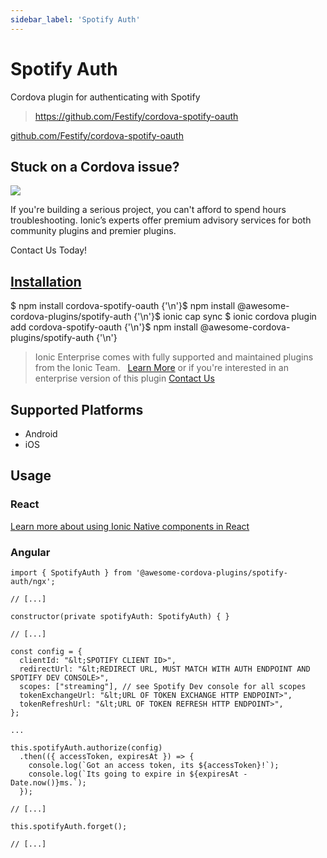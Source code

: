 ```yaml
---
sidebar_label: 'Spotify Auth'
---
```



# Spotify Auth

Cordova plugin for authenticating with Spotify

> https://github.com/Festify/cordova-spotify-oauth

<p>
  <a href="https://github.com/Festify/cordova-spotify-oauth" target="_blank" rel="noopener" className="git-link">github.com/Festify/cordova-spotify-oauth</a>
</p>

<h2>Stuck on a Cordova issue?</h2>
<DocsCard
  className="cordova-ee-card"
  header="Don't waste precious time on plugin issues."
  href="https://ionicframework.com/sales?product_of_interest=Ionic%20Native"
>
  <div>
    <img src="/docs/icons/native-cordova-bot.png" className="cordova-ee-img" />
    <p>If you're building a serious project, you can't afford to spend hours troubleshooting. Ionic’s experts offer premium advisory services for both community plugins and premier plugins.</p>
    <DocsButton className="native-ee-detail">Contact Us Today!</DocsButton>
  </div>
</DocsCard>

<h2 id="installation">
  <a href="#installation">Installation</a>
</h2>
<Tabs
  groupId="runtime"
  defaultValue="Capacitor"
  values={[
    { value: 'Capacitor', label: 'Capacitor' },
    { value: 'Cordova', label: 'Cordova' },
    { value: 'Enterprise', label: 'Enterprise' },
  ]}
>
  <TabItem value="Capacitor">
    <CodeBlock className="language-shell">
      $ npm install cordova-spotify-oauth {'\n'}$ npm install @awesome-cordova-plugins/spotify-auth {'\n'}$ ionic cap
      sync
    </CodeBlock>
  </TabItem>
  <TabItem value="Cordova">
    <CodeBlock className="language-shell">
      $ ionic cordova plugin add cordova-spotify-oauth {'\n'}$ npm install @awesome-cordova-plugins/spotify-auth {'\n'}
    </CodeBlock>
  </TabItem>
  <TabItem value="Enterprise">
    <blockquote>
      Ionic Enterprise comes with fully supported and maintained plugins from the Ionic Team. &nbsp;
      <a className="btn" href="https://ionic.io/docs/premier-plugins">Learn More</a> or if you're interested in an enterprise version of this plugin <a className="btn" href="https://ionicframework.com/sales?product_of_interest=Ionic%20Enterprise%20Engine">Contact Us</a>
    </blockquote>
  </TabItem>
</Tabs>

## Supported Platforms

- Android
- iOS

## Usage

### React

[Learn more about using Ionic Native components in React](../native-community.md#react)

### Angular

```tsx
import { SpotifyAuth } from '@awesome-cordova-plugins/spotify-auth/ngx';

// [...]

constructor(private spotifyAuth: SpotifyAuth) { }

// [...]

const config = {
  clientId: "&lt;SPOTIFY CLIENT ID>",
  redirectUrl: "&lt;REDIRECT URL, MUST MATCH WITH AUTH ENDPOINT AND SPOTIFY DEV CONSOLE>",
  scopes: ["streaming"], // see Spotify Dev console for all scopes
  tokenExchangeUrl: "&lt;URL OF TOKEN EXCHANGE HTTP ENDPOINT>",
  tokenRefreshUrl: "&lt;URL OF TOKEN REFRESH HTTP ENDPOINT>",
};

...

this.spotifyAuth.authorize(config)
  .then(({ accessToken, expiresAt }) => {
    console.log(`Got an access token, its ${accessToken}!`);
    console.log(`Its going to expire in ${expiresAt - Date.now()}ms.`);
  });

// [...]

this.spotifyAuth.forget();

// [...]
```
